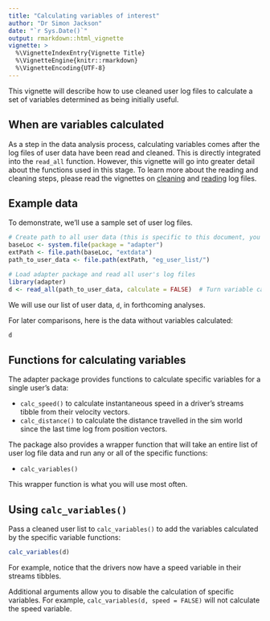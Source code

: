 ```yaml
---
title: "Calculating variables of interest"
author: "Dr Simon Jackson"
date: "`r Sys.Date()`"
output: rmarkdown::html_vignette
vignette: >
  %\VignetteIndexEntry{Vignette Title}
  %\VignetteEngine{knitr::rmarkdown}
  %\VignetteEncoding{UTF-8}
---
```


This vignette will describe how to use cleaned user log files to calculate a set of variables determined as being initially useful.

## When are variables calculated

As a step in the data analysis process, calculating variables comes after the log files of user data have been read and cleaned. This is directly integrated into the `read_all` function. However, this vignette will go into greater detail about the functions used in this stage. To learn more about the reading and cleaning steps, please read the vignettes on [cleaning](cleaning.html) and [reading](reading.html) log files.

## Example data

To demonstrate, we'll use a sample set of user log files.

```r
# Create path to all user data (this is specific to this document, you'll need to create your own)
baseLoc <- system.file(package = "adapter")
extPath <- file.path(baseLoc, "extdata")
path_to_user_data <- file.path(extPath, "eg_user_list/")

# Load adapter package and read all user's log files
library(adapter)
d <- read_all(path_to_user_data, calculate = FALSE)  # Turn variable calculation off so that we can do it separately
```

We will use our list of user data, `d`, in forthcoming analyses.

For later comparisons, here is the data without variables calculated:

```r
d
```

## Functions for calculating variables

The adapter package provides functions to calculate specific variables for a single user's data:

- `calc_speed()` to calculate instantaneous speed in a driver's streams tibble from their velocity vectors.
- `calc_distance()` to calculate the distance travelled in the sim world since the last time log from position vectors.

The package also provides a wrapper function that will take an entire list of user log file data and run any or all of the specific functions:

- `calc_variables()`

This wrapper function is what you will use most often.

## Using `calc_variables()`

Pass a cleaned user list to `calc_variables()` to add the variables calculated by the specific variable functions:

```r
calc_variables(d)
```

For example, notice that the drivers now have a speed variable in their streams tibbles.

Additional arguments allow you to disable the calculation of specific variables. For example, `calc_variables(d, speed = FALSE)` will not calculate the speed variable.
